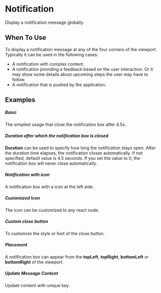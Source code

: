 
<Meta
    title="Design System/Feedback/Notification"
    argTypes={NotificationArgTypes}
/>

# Notification

Display a notification message globally.

## When To Use
To display a notification message at any of the four corners of the viewport. Typically it can be used in the following cases:
* A notification with complex content.
* A notification providing a feedback based on the user interaction. Or it may show some details about upcoming steps the user may have to follow.
* A notification that is pushed by the application.

## Examples

##### Basic
The simplest usage that close the notification box after 4.5s.

<CustomCanvas content={Exemples.Basic} source={Sources.Basic} />

##### Duration after which the notification box is closed
**Duration** can be used to specify how long the notification stays open. After the duration time elapses, the notification closes automatically. If not specified, default value is 4.5 seconds. If you set the value to 0, the notification box will never close automatically.

<CustomCanvas content={Exemples.Duration} source={Sources.Duration} />

##### Notification with icon
A notification box with a icon at the left side.

<CustomCanvas content={Exemples.Icon} source={Sources.Icon} />

##### Customized Icon
The icon can be customized to any react node.

<CustomCanvas content={Exemples.CustomIcon} source={Sources.CustomIcon} />

##### Custom close button
To customize the style or font of the close button.

<CustomCanvas content={Exemples.CustomClose} source={Sources.CustomClose} />


##### Placement
A notification box can appear from the **topLeft**, **topRight**, **bottomLeft** or **bottomRight** of the viewport.

<CustomCanvas content={Exemples.Placement} source={Sources.Placement} />

##### Update Message Content
Update content with unique key.

<CustomCanvas content={Exemples.UpdateMessage} source={Sources.UpdateMessage} />
